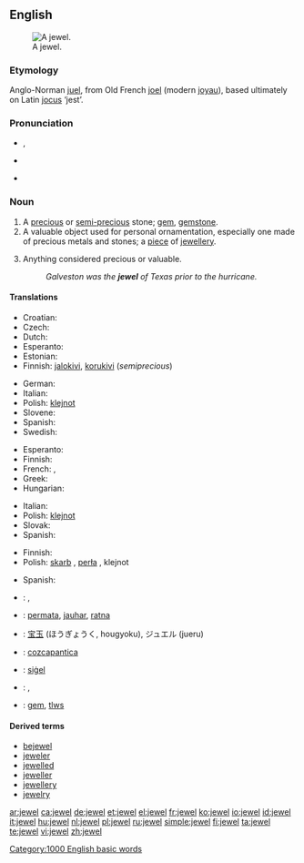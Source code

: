 {{wikipedia}}
{{also|Jewel}}
==English==
[[Image:Hope Diamond.jpg|thumb|right|A jewel.]]

===Etymology===
Anglo-Norman [[juel]], from Old French [[joel]] (modern [[joyau]]), based ultimately on Latin [[jocus]] ‘jest’.

===Pronunciation===
* {{a|RP}} {{IPA|/ˈʤuːəl/|/ˈdʒʊːəl/}}, {{SAMPA|/"dZu:@l/|/"dZU:@l/}}
* {{a|Canada}} {{IPA|/dʒuɬ/|/ˈdʒuwl̩/}}
* {{audio|en-us-jewel.ogg|Audio (US)}}

===Noun===
{{en-noun}}

# A [[precious]] or [[semi-]][[precious]] stone; [[gem]], [[gemstone]].
# A valuable object used for personal ornamentation, especially one made of precious metals and stones; a [[piece]] of [[jewellery]].
# {{figuratively}} Anything considered precious or valuable.
#: ''Galveston was the '''jewel''' of Texas prior to the hurricane.''

====Translations====
{{trans-top|gemstone}}
* Croatian: {{t|hr|dragulje}}
* Czech: {{t|cs|drahokam}}
* Dutch: {{t+|nl|juweel|n}}
* Esperanto: {{t-|eo|gemo|xs=Esperanto}}
* Estonian: {{t-|et|kalliskivi}}
* Finnish: [[jalokivi]], [[korukivi]] (''semiprecious'')
{{trans-mid}}
* German: {{t-|de|Juwel|n}}
* Italian: {{t-|it|gemma|f}}
* Polish: [[klejnot]] {{m}}
* Slovene: {{t+|sl|dragulj|m}}
* Spanish: {{t|es|gema|f}}
* Swedish: {{t+|sv|juvel|c}}
{{trans-bottom}}

{{trans-top|valuable object for ornamentation}}
* Esperanto: {{t-|eo|juvelo|xs=Esperanto}}
* Finnish: {{t+|fi|koru}}
* French: {{t+|fr|joyau|m}}, {{t+|fr|bijou}}
* Greek: {{t+|el|κόσμημα|n|sc=Grek}}
* Hungarian: {{t+|hu|ékszer}}
{{trans-mid}}
* Italian: {{t-|it|gioello|m}}
* Polish: [[klejnot]] {{m}}
* Slovak: {{t-|sk|klenot}}
* Spanish: {{t-|es|joya|f}}
{{trans-bottom}}

{{trans-top|anything considered precious or valuable}}
* Finnish: {{t+|fi|helmi}}
* Polish: [[skarb]] {{m}}, [[perła]] {{f}}, klejnot {{m}}
{{trans-mid}}
* Spanish: {{t-|es|joya|f}}
{{trans-bottom}}

{{checktrans-top}}
* {{ttbc|Czech}}: {{t-|cs|šperk|m}}, {{t-|cs|klenot|m}}
* {{ttbc|Indonesian}}: [[permata]], [[jauhar]], [[ratna]]
* {{ttbc|Japanese}}: [[宝玉]] (ほうぎょうく, hougyoku), ジュエル (jueru)
* {{ttbc|Nahuatl}}: [[cozcapantica]]
* {{ttbc|Old English}}: [[sigel|siġel]] {{n}}
* {{ttbc|Romanian}}: {{t-|ro|bijuterie|f}}, {{t-|ro|giuvaer|m}}
* {{ttbc|Welsh}}: [[gem]], [[tlws]] {{m}}
{{checktrans-bottom}}

====Derived terms====
* [[bejewel]]
* [[jeweler]]
* [[jewelled]]
* [[jeweller]]
* [[jewellery]]
* [[jewelry]]

[[Category:1000 English basic words]]

[[ar:jewel]]
[[ca:jewel]]
[[de:jewel]]
[[et:jewel]]
[[el:jewel]]
[[fr:jewel]]
[[ko:jewel]]
[[io:jewel]]
[[id:jewel]]
[[it:jewel]]
[[hu:jewel]]
[[nl:jewel]]
[[pl:jewel]]
[[ru:jewel]]
[[simple:jewel]]
[[fi:jewel]]
[[ta:jewel]]
[[te:jewel]]
[[vi:jewel]]
[[zh:jewel]]
